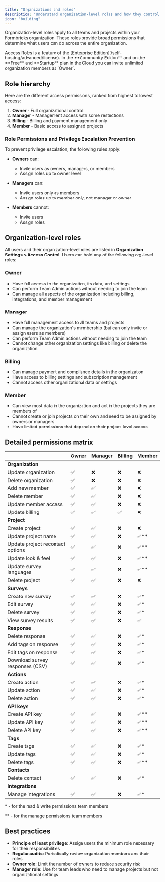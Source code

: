 ```yaml
---
title: "Organizations and roles"
description: "Understand organization-level roles and how they control access to teams, projects, and data across your Formbricks organization."
icon: "building"
---
```


Organization-level roles apply to all teams and projects within your Formbricks organization. These roles provide broad permissions that determine what users can do across the entire organization.

<Note>
  Access Roles is a feature of the [Enterprise Edition](/self-hosting/advanced/license). In the **Community Edition** and on the **Free**
  and **Startup** plan in the Cloud you can invite unlimited organization members as `Owner`.
</Note>

## Role hierarchy

Here are the different access permissions, ranked from highest to lowest access:

1. **Owner** - Full organizational control
2. **Manager** - Management access with some restrictions
3. **Billing** - Billing and payment management only
4. **Member** - Basic access to assigned projects

### Role Permissions and Privilege Escalation Prevention

To prevent privilege escalation, the following rules apply:

- **Owners** can:
  - Invite users as owners, managers, or members
  - Assign roles up to owner level

- **Managers** can:
  - Invite users only as members
  - Assign roles up to member only, not manager or owner

- **Members** cannot:
  - Invite users
  - Assign roles

## Organization-level roles

All users and their organization-level roles are listed in **Organization Settings > Access Control**. Users can hold any of the following org-level roles:

### Owner
- Have full access to the organization, its data, and settings
- Can perform Team Admin actions without needing to join the team
- Can manage all aspects of the organization including billing, integrations, and member management

### Manager
- Have full management access to all teams and projects
- Can manage the organization's membership (but can only invite or assign users as members)
- Can perform Team Admin actions without needing to join the team
- Cannot change other organization settings like billing or delete the organization

### Billing
- Can manage payment and compliance details in the organization
- Have access to billing settings and subscription management
- Cannot access other organizational data or settings

### Member
- Can view most data in the organization and act in the projects they are members of
- Cannot create or join projects on their own and need to be assigned by owners or managers
- Have limited permissions that depend on their project-level access

## Detailed permissions matrix

|                                  | Owner | Manager | Billing | Member |
| -------------------------------- | ----- | ------- | ------- | ------ |
| **Organization**                 |       |         |         |        |
| Update organization              | ✅    | ❌      | ❌      | ❌     |
| Delete organization              | ✅    | ❌      | ❌      | ❌     |
| Add new member                   | ✅    | ✅      | ❌      | ❌     |
| Delete member                    | ✅    | ✅      | ❌      | ❌     |
| Update member access             | ✅    | ✅      | ❌      | ❌     |
| Update billing                   | ✅    | ✅      | ✅      | ❌     |
| **Project**                      |       |         |         |        |
| Create project                   | ✅    | ✅      | ❌      | ❌     |
| Update project name              | ✅    | ✅      | ❌      | ✅\*\* |
| Update project recontact options | ✅    | ✅      | ❌      | ✅\*\* |
| Update look & feel               | ✅    | ✅      | ❌      | ✅\*\* |
| Update survey languages          | ✅    | ✅      | ❌      | ✅\*\* |
| Delete project                   | ✅    | ✅      | ❌      | ❌     |
| **Surveys**                      |       |         |         |        |
| Create new survey                | ✅    | ✅      | ❌      | ✅\*   |
| Edit survey                      | ✅    | ✅      | ❌      | ✅\*   |
| Delete survey                    | ✅    | ✅      | ❌      | ✅\*   |
| View survey results              | ✅    | ✅      | ❌      | ✅     |
| **Response**                     |       |         |         |        |
| Delete response                  | ✅    | ✅      | ❌      | ✅\*   |
| Add tags on response             | ✅    | ✅      | ❌      | ✅\*   |
| Edit tags on response            | ✅    | ✅      | ❌      | ✅\*   |
| Download survey responses (CSV)  | ✅    | ✅      | ❌      | ✅\*   |
| **Actions**                      |       |         |         |        |
| Create action                    | ✅    | ✅      | ❌      | ✅\*   |
| Update action                    | ✅    | ✅      | ❌      | ✅\*   |
| Delete action                    | ✅    | ✅      | ❌      | ✅\*   |
| **API keys**                     |       |         |         |        |
| Create API key                   | ✅    | ✅      | ❌      | ✅\*\* |
| Update API key                   | ✅    | ✅      | ❌      | ✅\*\* |
| Delete API key                   | ✅    | ✅      | ❌      | ✅\*\* |
| **Tags**                         |       |         |         |        |
| Create tags                      | ✅    | ✅      | ❌      | ✅\*   |
| Update tags                      | ✅    | ✅      | ❌      | ✅\*   |
| Delete tags                      | ✅    | ✅      | ❌      | ✅\*\* |
| **Contacts**                     |       |         |         |        |
| Delete contact                   | ✅    | ✅      | ❌      | ✅\*   |
| **Integrations**                 |       |         |         |        |
| Manage integrations              | ✅    | ✅      | ❌      | ✅\*   |

\* - for the read & write permissions team members

\*\* - for the manage permissions team members

## Best practices

- **Principle of least privilege**: Assign users the minimum role necessary for their responsibilities
- **Regular audits**: Periodically review organization members and their roles
- **Owner role**: Limit the number of owners to reduce security risk
- **Manager role**: Use for team leads who need to manage projects but not organizational settings
